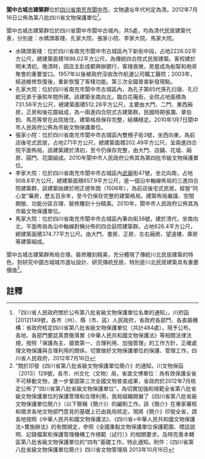 {{msg:四川省文物保護單位
|名稱 = 閬中古城古建築群
|編號 = 232
|圖片 = 
|級別 = S8
|分類 = 
|時代 = [[清代|清代]]
|地点 = [[四川省|四川省]][[南充市|南充市]][[閬中市|閬中市]]
|坐標 =
|登錄 = 2012年7月16日
}}
'''閬中古城古建築群'''位於[[四川省|四川省]][[南充市|南充市]][[閬中市|閬中市]]，文物遺址年代判定為清。2012年7月16日公佈為第八批四川省文物保護單位<ref>「四川省人民政府關於公布第八批省級文物保護單位名單的通知」，川府函[2012]149號，各市（州）、縣（市、區）人民政府，省政府各部門、各直屬機構：省政府核定四川省第八批省級文物保護單位（共計484處），現予公布。各地、各部門要認真貫徹落實《中華人民共和國文物保護法》等相關法律法規，按照「保護為主、搶救第一、合理利用、加強管理」的工作方針，正確處理文物保護與合理利用的關係，切實做好文物保護單位的保護、管理工作。四川省人民政府，2012年7月16日</ref>。

閬中古城古建築群位於四川省閬中市閬中古城內，共5處，均為清代民居建築代表，分別是：水碼頭客棧、孔家大院、張家小院、李家大院、馬家大院。

* 水碼頭客棧：位於四川省南充市閬中市古城區內下新街中段，占地2226.02平方公尺，總建築面積1896.02平方公尺，為傳統四合院式民居建築。客校建於明末清初，晚清時，因店主赴成都興辦銀行，客棧衰微，房屋成為船幫和袍哥聚會的重要堂口。1957年以後被政府沒收改作航運公司職工醫院；2003年，經過維修恢復後，重新恢復了客棧功能。第三次全國普查新發現點。
* 孔家大院：位於四川省南充市閬中市古城區內，為孔子第65代孫孔衍唐、孔衍綋兄弟于康熙年間所建。該建築坐南向北，臨白花庵街，全院占地面積為731.56平方公尺，總建築面積512.28平方公尺，主要由大門、二門、東西廂房，正房和後花園組成，為一兩進四合院式古建築群。民國時期張瀾、章伯鈞、馬亮等曾在此院居住。建築格局保存完整，結構穩定。2010年1月7日閬中市人民政府公佈為市級文物保護單位。
* 張家小院：位於四川省南充市閬中市古城區內雙柵子街3號，坐西向東，為前店後宅式民居，占地271平方公尺，總建築面積202.49平方公尺，呈兩進四合院平面佈局。該建築建於清初，至今仍保存完整，由大門、店鋪、花壇、廂房、圓門、花園組成。2010年閬中市人民政府公佈其為第四批市級文物保護單位。
* 李家大院：位於四川省南充市閬中市古城區內[[武廟|武廟]]街47號，坐北向南，占地908.6平方公尺，總建築面積657.9平方公尺，是一個沿中軸線佈局的三進四合院建築群，該建築始建於明正德年間（1506年），為前店後宅式民居，經營“同心堂”藥房，歷五百余年，至今仍保存完整的建築格局。建築佈局嚴謹、空間開敞、功能分區合理、裝修雕刻十分精美。2010年，閬中市人民政府公佈其為市級文物保護單位。
* 馬家大院：位於四川省南充市閬中市古城區內筆向街38號，建於清代，坐南向北，平面佈局為沿中軸線對稱分佈的四合庭院建築群。占地626.4平方公尺，總建築面積374.77平方公尺。由大門、書房、正房、左右廂房、望遠樓、庫房等建築組成。

閬中古城古建築群佈局合理、裝修雕刻精美，充分體現了傳統川北民居建築的特色，對研究中國古城城市選址設計、研究傳統民居，特別是川北民居建築具有重要價值<ref>"關於印發《四川省第八批省級文物保護單位簡介》的通知，川文物保函〔2013〕128號，各市、州文化（文物）局，省直文博單位：為有效保護全省不可移動文物，進一步鞏固第三次全國文物普查成果，省政府於2012年7月核定公佈了“四川省第八批省級文物保護單位”。為切實加強和規範全省第八批省級文物保護單位的保護管理和合理利用，我局組織開展了《四川省第八批省級文物保護單位簡介》（以下簡稱《簡介》）的編制工作。該《簡介》在專家審核和徵求各地文物部門意見的基礎上已由我局核定。現將《簡介》印發全省，請各地按照《中華人民共和國文物保護法》、《四川省<中華人民共和國文物保護法>實施辦法》的有關規定，參照《全國重點文物保護單位保護範圍、標誌說明、記錄檔案和保護管理機構工作規範（試行）》的相關要求，及時完善本轄區第八批省級文物保護單位的“四有”基礎工作。特此通知。附件：《四川省第八批省級文物保護單位簡介》四川省文物管理局  2013年10月16日</ref>。
==註釋==
{{reflist}}
{{南充市境内的四川省文物保护单位}}